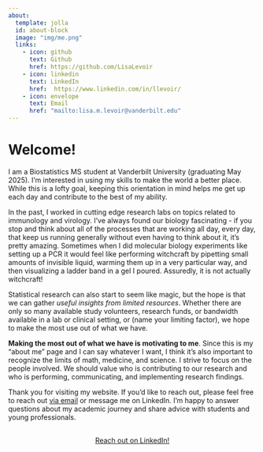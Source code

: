 ```yaml
---
about:
  template: jolla
  id: about-block
  image: "img/me.png"
  links:
    - icon: github
      text: Github
      href: https://github.com/LisaLevoir
    - icon: linkedin
      text: LinkedIn
      href:  https://www.linkedin.com/in/llevoir/
    - icon: envelope
      text: Email
      href: "mailto:lisa.m.levoir@vanderbilt.edu"
---
```


::: {#about-block}
:::

# Welcome! 

I am a Biostatistics MS student at Vanderbilt University (graduating May 2025). I’m interested in using my skills to make the world a better place. While this is a lofty goal, keeping this orientation in mind helps me get up each day and contribute to the best of my ability.

In the past, I worked in cutting edge research labs on topics related to immunology and virology. I’ve always found our biology fascinating - if you stop and think about all of the processes that are working all day, every day, that keep us running generally without even having to think about it, it’s pretty amazing. Sometimes when I did molecular biology experiments like setting up a PCR it would feel like performing witchcraft by pipetting small amounts of invisible liquid, warming them up in a very particular way, and then visualizing a ladder band in a gel I poured. Assuredly, it is not actually witchcraft!

Statistical research can also start to seem like magic, but the hope is that we can gather *useful insights from limited resources*. Whether there are only so many available study volunteers, research funds, or bandwidth available in a lab or clinical setting, or (name your limiting factor), we hope to make the most use out of what we have.

**Making the most out of what we have is motivating to me**. Since this is my “about me” page and I can say whatever I want, I think it’s also important to recognize the limits of math, medicine, and science. I strive to focus on the people involved. We should value who is contributing to our research and who is performing, communicating, and implementing research findings.

Thank you for visiting my website. If you’d like to reach out, please feel free to reach out [via email](mailto:lisa.m.levoir@vanderbilt.edu) or message me on LinkedIn. I’m happy to answer questions about my academic journey and share advice with students and young professionals.

```{=html}
<div  style="margin: 30px; text-align: center;">
<a class="btn btn-primary" href="https://www.linkedin.com/in/llevoir/" role="button" target="_blank" style="padding: 15px 30px;">Reach out on LinkedIn!</a>
</div>
```




